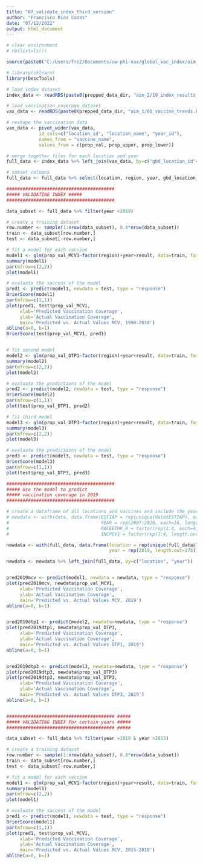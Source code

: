 ```yaml
---
title: "07_validate_index_third_version"
author: "Francisco Rios Casas"
date: "07/12/2022"
output: html_document
---
```

```r
# clear environment
# rm(list=ls())

source(paste0("C:/Users/frc2/Documents/uw-phi-vax/global_vac_index/aim_2/third_version/01_set_up_R.R"))

# library(sklearn)
library(DescTools)

# load index dataset
index_data <- readRDS(paste0(prepped_data_dir, "aim_2/19_index_results_third_version.RDS"))

# load vaccination coverage dataset
vax_data <- readRDS(paste0(prepped_data_dir, "aim_1/01_vaccine_trends.RDS"))

# reshape the vaccination data
vax_data <- pivot_wider(vax_data,
            id_cols=c("location_id", "location_name", "year_id"),
            names_from = "vaccine_name",
            values_from = c(prop_val, prop_upper, prop_lower))

# merge together files for each location and year
full_data <- index_data %>% left_join(vax_data, by=c("gbd_location_id"="location_id", "year"="year_id", "location"="location_name"))

# subset columns
full_data <- full_data %>% select(location, region, year, gbd_location_id, iso_code, iso_num_code, result, prop_val_MCV1, prop_val_DTP1, prop_val_DTP3) %>% filter(year!=2020)

########################################
##### VALIDATING INDEX #####
########################################

data_subset <- full_data %>% filter(year <2019)

# create a training dataset
row.number <- sample(1:nrow(data_subset), 0.8*nrow(data_subset))
train <- data_subset[row.number,]
test <- data_subset[-row.number,]

# fit a model for each vaccine
model1 <- glm(prop_val_MCV1~factor(region)+year+result, data=train, family = "binomial")
summary(model1)
par(mfrow=c(2,2))
plot(model1)

# evaluate the success of the model 
pred1 <- predict(model1, newdata = test, type = "response")
BrierScore(model1)
par(mfrow=c(1,1))
plot(pred1, test$prop_val_MCV1,
     xlab='Predicted Vaccination Coverage',
     ylab='Actual Vaccination Coverage',
     main='Predicted vs. Actual Values MCV, 1990-2018')
abline(a=0, b=1)
BrierScore(test$prop_val_MCV1, pred1)


# fit second model
model2 <- glm(prop_val_DTP1~factor(region)+year+result, data=train, family = "binomial")
summary(model2)
par(mfrow=c(2,2))
plot(model2)

# evaluate the predictions of the model 
pred2 <- predict(model2, newdata = test, type = "response")
BrierScore(model2)
par(mfrow=c(1,1))
plot(test$prop_val_DTP1, pred2)

# fit third model
model3 <- glm(prop_val_DTP3~factor(region)+year+result, data=train, family = "binomial")
summary(model3)
par(mfrow=c(2,2))
plot(model3)

# evaluate the predictions of the model 
pred3 <- predict(model3, newdata = test, type = "response")
BrierScore(model3)
par(mfrow=c(1,1))
plot(test$prop_val_DTP3, pred3)

########################################
##### Use the model to predict 
##### vaccination coverage in 2019
########################################

# create a dataframe of all locations and vaccines and include the year 2019
# newdata <- with(data, data.frame(ESTIAP = rep(unique(data$ESTIAP), each=224, length.out=12544),
#                                  YEAR = rep(2007:2020, each=16, length.out=12544),
#                                  RACEETHK_R = factor(rep(1:4, each=4, length.out=12544)),
#                                  INCPOV1 = factor(rep(1:4, length.out=12544))))

newdata <- with(full_data, data.frame(location = rep(unique(full_data$location), each=1, length.out=175),
                                      year = rep(2019, length.out=175)))

newdata <- newdata %>% left_join(full_data, by=c("location", "year"))


pred2019mcv <- predict(model1, newdata = newdata, type = "response")
plot(pred2019mcv, newdata$prop_val_MCV1,
     xlab='Predicted Vaccination Coverage',
     ylab='Actual Vaccination Coverage',
     main='Predicted vs. Actual Values MCV, 2019')
abline(a=0, b=1)


pred2019dtp1 <- predict(model2, newdata=newdata, type = "response")
plot(pred2019dtp1, newdata$prop_val_DTP1,
     xlab='Predicted Vaccination Coverage',
     ylab='Actual Vaccination Coverage',
     main='Predicted vs. Actual Values DTP1, 2019')
abline(a=0, b=1)


pred2019dtp3 <- predict(model3, newdata=newdata, type = "response")
plot(pred2019dtp3, newdata$prop_val_DTP3)
plot(pred2019dtp3, newdata$prop_val_DTP3,
     xlab='Predicted Vaccination Coverage',
     ylab='Actual Vaccination Coverage',
     main='Predicted vs. Actual Values DTP3, 2019')
abline(a=0, b=1)


######################################## #####
##### VALIDATING INDEX For certain years #####
######################################## #####

data_subset <- full_data %>% filter(year <2019 & year >2015)

# create a training dataset
row.number <- sample(1:nrow(data_subset), 0.8*nrow(data_subset))
train <- data_subset[row.number,]
test <- data_subset[-row.number,]

# fit a model for each vaccine
model1 <- glm(prop_val_MCV1~factor(region)+year+result, data=train, family = "binomial")
summary(model1)
par(mfrow=c(2,2))
plot(model1)

# evaluate the success of the model 
pred1 <- predict(model1, newdata = test, type = "response")
BrierScore(model1)
par(mfrow=c(1,1))
plot(pred1, test$prop_val_MCV1,
     xlab='Predicted Vaccination Coverage',
     ylab='Actual Vaccination Coverage',
     main='Predicted vs. Actual Values MCV, 2015-2018')
abline(a=0, b=1)



```

